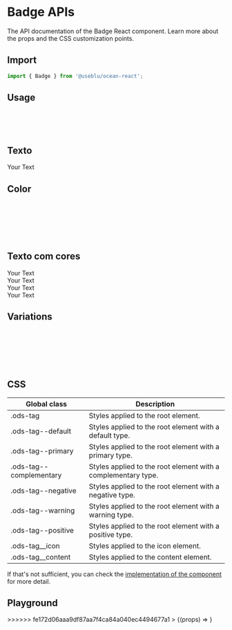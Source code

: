 
<Meta title="Components/Badge" component={Badge} />

# Badge APIs

The API documentation of the Badge React component. Learn more about the props and the CSS customization points.

## Import

```javascript
import { Badge } from '@useblu/ocean-react';
```

## Usage

<Canvas withSource="open" withToolbar>
  <Story name="count">
    <Badge count={1} />
    <br />
    <Badge count={99} />
    <br />
    <Badge count={123} />
    <br />
  </Story>
</Canvas>

## Texto

<Canvas>
  <Story name="text">
    <Badge>Your Text</Badge>
  </Story>
</Canvas>

## Color

<Canvas withSource="open" withToolbar>
  <Story name="color">
    <Badge count={99} />
    <br />
    <Badge count={99} color="brand" />
    <br />
    <Badge count={99} color="complementary" />
    <br />
    <Badge count={99} color="alert" />
    <br />
    <Badge count={99} color="neutral" />
    <br />
  </Story>
</Canvas>

## Texto com cores

<Canvas>
  <Story name="text-with-colors">
    <Badge color="brand">Your Text</Badge>
    <br />
    <Badge color="complementary">Your Text</Badge>
    <br />
    <Badge color="alert">Your Text</Badge>
    <br />
    <Badge color="neutral">Your Text</Badge>
  </Story>
</Canvas>

## Variations

<Canvas withSource="open" withToolbar>
  <Story name="variations">
    <Badge count={99} variation="tiny" />
    <br />
    <Badge count={99} variation="small" />
    <br />
    <Badge count={919} variation="small" />
    <br />
    <Badge count={99} variation="medium" />
    <br />
    <Badge count={919} variation="medium" />
    <br />
  </Story>
</Canvas>

## CSS

| Global class            | Description                                                   |
| ----------------------- | ------------------------------------------------------------- |
| .ods-tag                | Styles applied to the root element.                           |
| .ods-tag--default       | Styles applied to the root element with a default type.       |
| .ods-tag--primary       | Styles applied to the root element with a primary type.       |
| .ods-tag--complementary | Styles applied to the root element with a complementary type. |
| .ods-tag--negative      | Styles applied to the root element with a negative type.      |
| .ods-tag--warning       | Styles applied to the root element with a warning type.       |
| .ods-tag--positive      | Styles applied to the root element with a positive type.      |
| .ods-tag\_\_icon        | Styles applied to the icon element.                           |
| .ods-tag\_\_content     | Styles applied to the content element.                        |

If that's not sufficient, you can check the [implementation of the component](https://github.com/ocean-ds/ocean-web/blob/master/packages/ocean-react/src/Badge/Badge.tsx) for more detail.

## Playground

<Canvas>
  <Story
    name="playground"
    args={{
<<<<<<< HEAD
      type: 'default',
      children: 'Lorem ipsum',
    }}
    argTypes={{
      icon: { control: null },
    }}
=======
      children: 'Lorem ipsum',
    }}
>>>>>>> fe172d06aaa9df87aa7f4ca84a040ec4494677a1
  >
    {(props) => <Badge {...props} />}
  </Story>
</Canvas>
